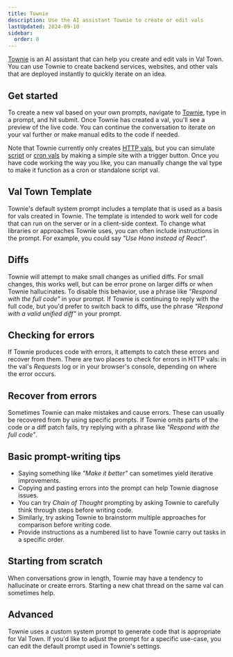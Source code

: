 ```yaml
---
title: Townie
description: Use the AI assistant Townie to create or edit vals
lastUpdated: 2024-09-10
sidebar:
  order: 0
---
```


[Townie][] is an AI assistant that can help you create and edit vals in Val Town.
You can use Townie to create backend services, websites, and other vals
that are deployed instantly to quickly iterate on an idea.

## Get started

To create a new val based on your own prompts,
navigate to [Townie][], type in a prompt, and hit submit.
Once Townie has created a val, you'll see a preview of the live code.
You can continue the conversation to iterate on your val further or make manual edits to the code if needed.

Note that Townie currently only creates [HTTP vals][], but you can simulate [script][script vals] or [cron vals][] by making a simple site with a trigger button. Once you have code working the way you like, you can manually change the val type to make it function as a cron or standalone script val.

## Val Town Template

Townie's default system prompt includes a template that is used as a basis for vals created in Townie. The template is intended to work well for code that can run on the server or in a client-side context.
To change what libraries or approaches Townie uses, you can often include instructions in the prompt. For example, you could say _"Use Hono instead of React"_.

## Diffs

Townie will attempt to make small changes as unified diffs. For small changes, this works well, but can be error prone on larger diffs or when Townie hallucinates.
To disable this behavior, use a phrase like _"Respond with the full code"_ in your prompt.
If Townie is continuing to reply with the full code, but you'd prefer to switch back to diffs, use the phrase _"Respond with a valid unified diff"_ in your prompt.

## Checking for errors

If Townie produces code with errors, it attempts to catch these errors and recover from them.
There are two places to check for errors in HTTP vals: in the val's _Requests_ log or in your browser's console, depending on where the error occurs.

## Recover from errors

Sometimes Townie can make mistakes and cause errors.
These can usually be recovered from by using specific prompts.
If Townie omits parts of the code or a diff patch fails, try replying with a phrase like _"Respond with the full code"_.

## Basic prompt-writing tips

- Saying something like _"Make it better"_ can sometimes yield iterative improvements.
- Copying and pasting errors into the prompt can help Townie diagnose issues.
- You can try _Chain of Thought_ prompting by asking Townie to carefully think through steps before writing code.
- Similarly, try asking Townie to brainstorm multiple approaches for comparison before writing code.
- Provide instructions as a numbered list to have Townie carry out tasks in a specific order.

## Starting from scratch

When conversations grow in length, Townie may have a tendency to hallucinate or create errors. Starting a new chat thread on the same val can sometimes help.

## Advanced

Townie uses a custom system prompt to generate code that is appropriate for Val Town.
If you'd like to adjust the prompt for a specific use-case,
you can edit the default prompt used in Townie's settings.

[townie]: https://val.town/townie
[http vals]: /types/http
[script vals]: /types/script
[cron vals]: /types/cron

